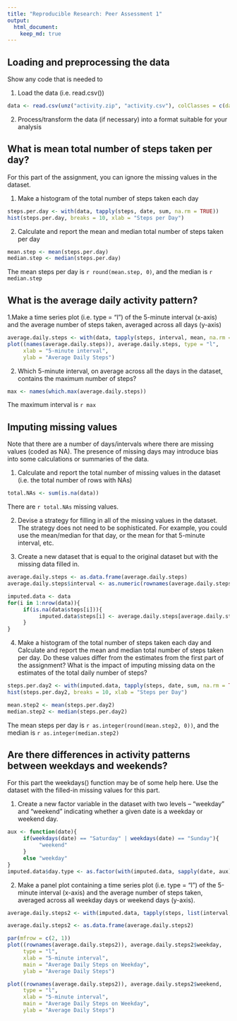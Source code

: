 ```yaml
---
title: "Reproducible Research: Peer Assessment 1"
output: 
  html_document:
    keep_md: true
---
```



## Loading and preprocessing the data

Show any code that is needed to

1. Load the data (i.e. read.csv())

```r
data <- read.csv(unz("activity.zip", "activity.csv"), colClasses = c(date = "Date"))

```

2. Process/transform the data (if necessary) into a format suitable for your analysis

## What is mean total number of steps taken per day?

For this part of the assignment, you can ignore the missing values in the dataset.

1. Make a histogram of the total number of steps taken each day

```r
steps.per.day <- with(data, tapply(steps, date, sum, na.rm = TRUE))
hist(steps.per.day, breaks = 10, xlab = "Steps per Day")
```

2. Calculate and report the mean and median total number of steps taken per day

```r
mean.step <- mean(steps.per.day)
median.step <- median(steps.per.day)
```

The mean steps per day is `r round(mean.step, 0)`, and the median is `r median.step`

## What is the average daily activity pattern?

1.Make a time series plot (i.e. type = "l") of the 5-minute interval (x-axis) and the average number of steps taken, averaged across all days (y-axis)

```r
average.daily.steps <- with(data, tapply(steps, interval, mean, na.rm = TRUE))
plot((names(average.daily.steps)), average.daily.steps, type = "l",
     xlab = "5-minute interval",
     ylab = "Average Daily Steps")
```  

2. Which 5-minute interval, on average across all the days in the dataset, contains the maximum number of steps?

```r
max <- names(which.max(average.daily.steps))
```

The maximum interval is `r max`

## Imputing missing values

Note that there are a number of days/intervals where there are missing values (coded as NA). The presence of missing days may introduce bias into some calculations or summaries of the data.

1. Calculate and report the total number of missing values in the dataset (i.e. the total number of rows with NAs)

```r
total.NAs <- sum(is.na(data))
```

There are `r total.NAs` missing values.

2. Devise a strategy for filling in all of the missing values in the dataset. The strategy does not need to be sophisticated. For example, you could use the mean/median for that day, or the mean for that 5-minute interval, etc.

3. Create a new dataset that is equal to the original dataset but with the missing data filled in.

```r
average.daily.steps <- as.data.frame(average.daily.steps)
average.daily.steps$interval <- as.numeric(rownames(average.daily.steps))

imputed.data <- data
for(i in 1:nrow(data)){
     if(is.na(data$steps[i])){
          imputed.data$steps[i] <- average.daily.steps[average.daily.steps$interval == imputed.data$interval[i], ]$average.daily.steps
     }
}
```

4. Make a histogram of the total number of steps taken each day and Calculate and report the mean and median total number of steps taken per day. Do these values differ from the estimates from the first part of the assignment? What is the impact of imputing missing data on the estimates of the total daily number of steps?


```r
steps.per.day2 <- with(imputed.data, tapply(steps, date, sum, na.rm = TRUE))
hist(steps.per.day2, breaks = 10, xlab = "Steps per Day")

mean.step2 <- mean(steps.per.day2)
median.step2 <- median(steps.per.day2)
```

The mean steps per day is `r as.integer(round(mean.step2, 0))`, and the median is `r as.integer(median.step2)`

## Are there differences in activity patterns between weekdays and weekends?

For this part the weekdays() function may be of some help here. Use the dataset with the filled-in missing values for this part.

1. Create a new factor variable in the dataset with two levels -- "weekday" and "weekend" indicating whether a given date is a weekday or weekend day.

```r
aux <- function(date){
     if(weekdays(date) == "Saturday" | weekdays(date) == "Sunday"){
          "weekend"
     }
     else "weekday"
}
imputed.data$day.type <- as.factor(with(imputed.data, sapply(date, aux)))

```

2. Make a panel plot containing a time series plot (i.e. type = "l") of the 5-minute interval (x-axis) and the average number of steps taken, averaged across all weekday days or weekend days (y-axis).

```r
average.daily.steps2 <- with(imputed.data, tapply(steps, list(interval, day.type), mean))

average.daily.steps2 <- as.data.frame(average.daily.steps2)

par(mfrow = c(2, 1))
plot((rownames(average.daily.steps2)), average.daily.steps2$weekday,
     type = "l",
     xlab = "5-minute interval",
     main = "Average Daily Steps on Weekday",
     ylab = "Average Daily Steps")

plot((rownames(average.daily.steps2)), average.daily.steps2$weekend,
     type = "l",
     xlab = "5-minute interval",
     main = "Average Daily Steps on Weekday",
     ylab = "Average Daily Steps")
```